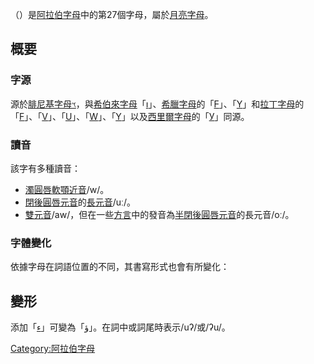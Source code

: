{{阿拉伯字母}}
{{Arabic-script sidebar|Persian}}
'''{{rtl-lang|ar|و}}'''（{{lang-ar|واو}}）是[[阿拉伯字母|阿拉伯字母]]中的第27個字母，屬於[[月亮字母|月亮字母]]。

== 概要 ==

=== 字源 ===
源於[[腓尼基字母|腓尼基字母]]𐤅，與[[希伯來字母|希伯來字母]]「[[ו|ו]]」、[[希臘字母|希臘字母]]的「[[Ϝ|Ϝ]]」、「[[Υ|Υ]]」和[[拉丁字母|拉丁字母]]的「[[F|F]]」、「[[V|V]]」、「[[U|U]]」、「[[W|W]]」、「[[Y|Y]]」以及[[西里爾字母|西里爾字母]]的「[[У|У]]」同源。

=== 讀音 ===
該字有多種讀音：

* [[濁圓唇軟顎近音|濁圓唇軟顎近音]]/w/。
* [[閉後圓唇元音|閉後圓唇元音]]的[[長元音|長元音]]/uː/。
*[[雙元音|雙元音]]/aw/，但在一些[[阿拉伯語方言|方言]]中的發音為[[半閉後圓唇元音|半閉後圓唇元音]]的長元音/oː/。

=== 字體變化 ===
依據字母在詞語位置的不同，其書寫形式也會有所變化：
{{Arabic alphabet shapes|و}}

== 變形 ==
添加「[[ء|ء]]」可變為「ؤ」。在詞中或詞尾時表示/uʔ/或/ʔu/。
{{Arabic alphabet shapes|ؤ}}
[[Category:阿拉伯字母|Category:阿拉伯字母]]